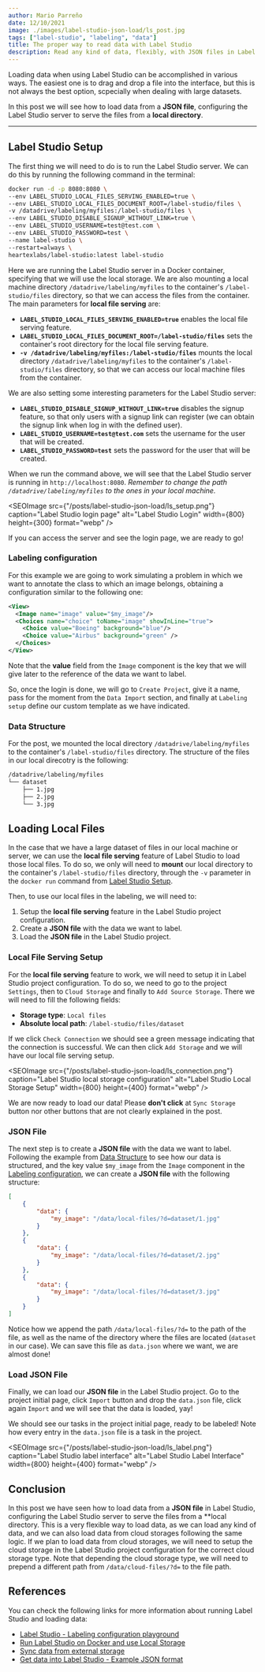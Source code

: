 ```yaml
---
author: Mario Parreño
date: 12/10/2021
image: ./images/label-studio-json-load/ls_post.jpg
tags: ["label-studio", "labeling", "data"]
title: The proper way to read data with Label Studio
description: Read any kind of data, flexibly, with JSON files in Label Studio.
---
```


Loading data when using Label Studio can be accomplished in various ways.
The easiest one is to drag and drop a file into the interface,
but this is not always the best option, scpecially when dealing with large datasets.

In this post we will see how to load data from a **JSON file**, configuring the Label Studio server
to serve the files from a **local directory**.

----

## Label Studio Setup

The first thing we will need to do is to run the Label Studio server.
We can do this by running the following command in the terminal:

```bash
docker run -d -p 8080:8080 \
--env LABEL_STUDIO_LOCAL_FILES_SERVING_ENABLED=true \
--env LABEL_STUDIO_LOCAL_FILES_DOCUMENT_ROOT=/label-studio/files \
-v /datadrive/labeling/myfiles:/label-studio/files \
--env LABEL_STUDIO_DISABLE_SIGNUP_WITHOUT_LINK=true \
--env LABEL_STUDIO_USERNAME=test@test.com \
--env LABEL_STUDIO_PASSWORD=test \
--name label-studio \
--restart=always \
heartexlabs/label-studio:latest label-studio
```

Here we are running the Label Studio server in a Docker container,
specifying that we will use the local storage. We are also mounting a local machine directory
 `/datadrive/labeling/myfiles` to the container's `/label-studio/files` directory,
 so that we can access the files from the container. The main parameters for **local file serving** are:

- **`LABEL_STUDIO_LOCAL_FILES_SERVING_ENABLED=true`** enables the local file serving feature.
- **`LABEL_STUDIO_LOCAL_FILES_DOCUMENT_ROOT=/label-studio/files`** sets the container's root directory for the local file serving feature.
- **`-v /datadrive/labeling/myfiles:/label-studio/files`** mounts the local directory `/datadrive/labeling/myfiles` to the container's `/label-studio/files` directory, so that we can access our local machine files from the container.

We are also setting some interesting parameters for the Label Studio server:

- **`LABEL_STUDIO_DISABLE_SIGNUP_WITHOUT_LINK=true`** disables the signup feature, so that only users with a signup link can register (we can obtain the signup link when log in with the defined user).
- **`LABEL_STUDIO_USERNAME=test@test.com`** sets the username for the user that will be created.
- **`LABEL_STUDIO_PASSWORD=test`** sets the password for the user that will be created.


When we run the command above, we will see that the Label Studio server is running in `http://localhost:8080`.
*Remember to change the path `/datadrive/labeling/myfiles` to the ones in your local machine.*

<SEOImage
    src={"/posts/label-studio-json-load/ls_setup.png"}
    caption="Label Studio login page"
    alt="Label Studio Login"
    width={800}
    height={300}
    format="webp"
/>

If you can access the server and see the login page, we are ready to go!


### Labeling configuration

For this example we are going to work simulating a problem in which
we want to annotate the class to which an image belongs,
obtaining a configuration similar to the following one:

```xml
<View>
  <Image name="image" value="$my_image"/>
  <Choices name="choice" toName="image" showInLine="true">
    <Choice value="Boeing" background="blue"/>
    <Choice value="Airbus" background="green" />
  </Choices>
</View>
```

Note that the **value** field from the `Image` component is the key that we will give later to the reference of the data we want to label.

So, once the login is done, we will go to `Create Project`, give it a name,
pass for the moment from the `Data Import` section, 
and finally at `Labeling setup` define our custom template as we have indicated.

### Data Structure

For the post, we mounted the local directory `/datadrive/labeling/myfiles` to the container's `/label-studio/files` directory.
The structure of the files in our local direcotry is the following:

```bash
/datadrive/labeling/myfiles
└── dataset
    ├── 1.jpg
    ├── 2.jpg
    └── 3.jpg
```

## Loading Local Files

In the case that we have a large dataset of files in our local machine or server,
we can use the **local file serving** feature of Label Studio to load those local files.
To do so, we only will need to **mount** our local directory to the container's `/label-studio/files` directory,
through the `-v` parameter in the `docker run` command from [Label Studio Setup](#label-studio-setup).

Then, to use our local files in the labeling, we will need to:
1. Setup the **local file serving** feature in the Label Studio project configuration.
2. Create a **JSON file** with the data we want to label.
3. Load the **JSON file** in the Label Studio project.

### Local File Serving Setup

For the **local file serving** feature to work, we will need to setup it in Label Studio project configuration.
To do so, we need to go to the project `Settings`, then to `Cloud Storage` and finally to `Add Source Storage`.
There we will need to fill the following fields:

- **Storage type**: `Local files`
- **Absolute local path**: `/label-studio/files/dataset`

If we click `Check Connection` we should see a green message indicating that the connection is successful.
We can then click `Add Storage` and we will have our local file serving setup.

<SEOImage
    src={"/posts/label-studio-json-load/ls_connection.png"}
    caption="Label Studio local storage configuration"
    alt="Label Studio Local Storage Setup"
    width={800}
    height={400}
    format="webp"
/>

We are now ready to load our data! Please **don't click** at `Sync Storage` button nor other buttons that are not clearly explained in the post.

### JSON File

The next step is to create a **JSON file** with the data we want to label.
Following the example from [Data Structure](#data-structure) to see how our data is structured,
and the key value `$my_image` from the `Image` component in the [Labeling configuration](#labeling-configuration),
we can create a **JSON file** with the following structure:

```json
[
    {
        "data": {
            "my_image": "/data/local-files/?d=dataset/1.jpg"
        }
    },
    {
        "data": {
            "my_image": "/data/local-files/?d=dataset/2.jpg"
        }
    },
    {
        "data": {
            "my_image": "/data/local-files/?d=dataset/3.jpg"
        }
    }
]
```

Notice how we append the path `/data/local-files/?d=` to the path of the file,
as well as the name of the directory where the files are located (`dataset` in our case).
We can save this file as `data.json` where we want, we are almost done!

### Load JSON File

Finally, we can load our **JSON file** in the Label Studio project.
Go to the project initial page, click `Import` button and drop the `data.json` file,
click again `Import` and we will see that the data is loaded, yay!

We should see our tasks in the project initial page, ready to be labeled!
Note how every entry in the `data.json` file is a task in the project.

<SEOImage
    src={"/posts/label-studio-json-load/ls_label.png"}
    caption="Label Studio label interface"
    alt="Label Studio Label Interface"
    width={800}
    height={400}
    format="webp"
/>

## Conclusion

In this post we have seen how to load data from a **JSON file** in Label Studio,
configuring the Label Studio server to serve the files from a **local directory.
This is a very flexible way to load data, as we can load any kind of data,
and we can also load data from cloud storages following the same logic.
If we plan to load data from cloud storages,
we will need to setup the cloud storage in the Label Studio project configuration 
for the correct cloud storage type. Note that depending the cloud storage type,
we will need to prepend a different path from `/data/cloud-files/?d=` to the file path.


## References

You can check the following links for more information about running Label Studio and loading data:

- [Label Studio - Labeling configuration playground](https://labelstud.io/playground/)
- [Run Label Studio on Docker and use Local Storage](https://labelstud.io/guide/start#Run-Label-Studio-on-Docker-and-use-Local-Storage)
- [Sync data from external storage](https://labelstud.io/guide/storage)
- [Get data into Label Studio - Example JSON format](https://labelstud.io/guide/tasks.html#Example-JSON-format)
